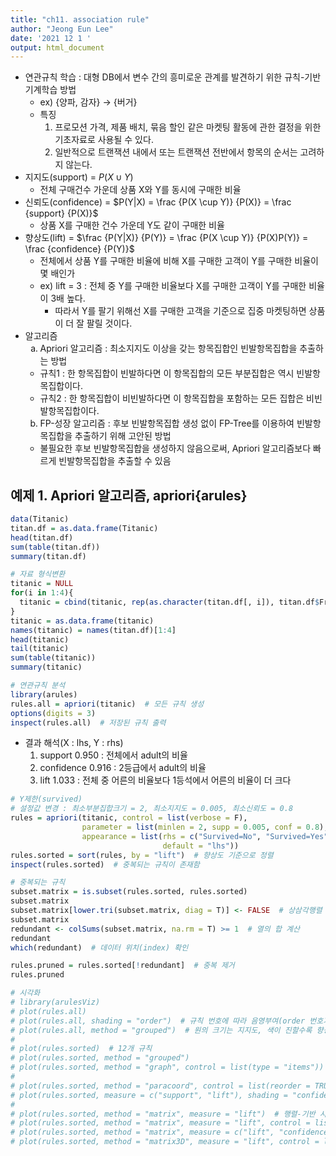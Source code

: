 ---
title: "ch11. association rule"
author: "Jeong Eun Lee"
date: '2021 12 1 '
output: html_document
---

+ 연관규칙 학습 : 대형 DB에서 변수 간의 흥미로운 관계를 발견하기 위한 규칙-기반 기계학습 방법
  + ex) {양파, 감자} $\rightarrow$ {버거}
  + 특징 
    1) 프로모션 가격, 제품 배치, 묶음 할인 같은 마켓팅 활동에 관한 결정을 위한 기초자료로 사용될 수 있다.
    2) 일반적으로 트랜잭션 내에서 또는 트랜잭션 전반에서 항목의 순서는 고려하지 않는다.
    
+ 지지도(support) = $P(X \cup Y)$
  + 전체 구매건수 가운데 상품 X와 Y를 동시에 구매한 비율
+ 신뢰도(confidence) = $P(Y|X) = \frac {P(X \cup Y)} {P(X)} = \frac {support} {P(X)}$
  + 상품 X를 구매한 건수 가운데 Y도 같이 구매한 비율
+ 향상도(lift) = $\frac {P(Y|X)} {P(Y)} = \frac {P(X \cup Y)} {P(X)P(Y)} = \frac {confidence} {P(Y)}$
  + 전체에서 상품 Y를 구매한 비율에 비해 X를 구매한 고객이 Y를 구매한 비율이 몇 배인가
  + ex) lift = 3 : 전체 중 Y를 구매한 비율보다 X를 구매한 고객이 Y를 구매한 비율이 3배 높다.
    + 따라서 Y를 팔기 위해선 X를 구매한 고객을 기준으로 집중 마켓팅하면 상품이 더 잘 팔릴 것이다.
  
+ 알고리즘
  (a) Apriori 알고리즘 : 최소지지도 이상을 갖는 항목집합인 빈발항목집합을 추출하는 방법
    + 규칙1 : 한 항목집합이 빈발하다면 이 항목집합의 모든 부분집합은 역시 빈발항목집합이다.
    + 규칙2 : 한 항목집합이 비빈발하다면 이 항목집합을 포함하는 모든 집합은 비빈발항목집합이다.

  (b) FP-성장 알고리즘 : 후보 빈발항목집합 생성 없이 FP-Tree를 이용하여 빈발항목집합을 추출하기 위해 고안된 방법
    + 불필요한 후보 빈발항목집합을 생성하지 않음으로써, Apriori 알고리즘보다 빠르게 빈발항목집합을 추출할 수 있음

## 예제 1. Apriori 알고리즘, apriori{arules}
```{r, cache=TRUE}
data(Titanic)
titan.df = as.data.frame(Titanic)
head(titan.df)
sum(table(titan.df))
summary(titan.df)

# 자료 형식변환
titanic = NULL
for(i in 1:4){
  titanic = cbind(titanic, rep(as.character(titan.df[, i]), titan.df$Freq))
}
titanic = as.data.frame(titanic)
names(titanic) = names(titan.df)[1:4]
head(titanic)
tail(titanic)
sum(table(titanic))
summary(titanic)

# 연관규칙 분석
library(arules)
rules.all = apriori(titanic)  # 모든 규칙 생성
options(digits = 3)
inspect(rules.all)  # 저장된 규칙 출력
```

+ 결과 해석(X : lhs, Y : rhs)
  1) support 0.950 : 전체에서 adult의 비율
  2) confidence 0.916 : 2등급에서 adult의 비율
  3) lift 1.033 : 전체 중 어른의 비율보다 1등석에서 어른의 비율이 더 크다
  
```{r, cache=TRUE}
# Y제한(survived)
# 설정값 변경 : 최소부분집합크기 = 2, 최소지지도 = 0.005, 최소신뢰도 = 0.8
rules = apriori(titanic, control = list(verbose = F),
                parameter = list(minlen = 2, supp = 0.005, conf = 0.8),
                appearance = list(rhs = c("Survived=No", "Survived=Yes"),
                                  default = "lhs"))
rules.sorted = sort(rules, by = "lift")  # 향상도 기준으로 정렬
inspect(rules.sorted)  # 중복되는 규칙이 존재함

# 중복되는 규칙 
subset.matrix = is.subset(rules.sorted, rules.sorted)
subset.matrix
subset.matrix[lower.tri(subset.matrix, diag = T)] <- FALSE  # 상삼각행렬
subset.matrix
redundant <- colSums(subset.matrix, na.rm = T) >= 1  # 열의 합 계산
redundant
which(redundant)  # 데이터 위치(index) 확인

rules.pruned = rules.sorted[!redundant]  # 중복 제거
rules.pruned
```

```{r, cache=TRUE}
# 시각화
# library(arulesViz)
# plot(rules.all)
# plot(rules.all, shading = "order")  # 규칙 번호에 따라 음영부여(order 번호가 클수록 규칙번호가 큼)
# plot(rules.all, method = "grouped")  # 원의 크기는 지지도, 색이 진할수록 향상도가 큼
# 
# plot(rules.sorted)  # 12개 규칙
# plot(rules.sorted, method = "grouped")
# plot(rules.sorted, method = "graph", control = list(type = "items"))  # item = 변수별 범주 수의 합, 10개(4+2+2+2)
# 
# plot(rules.sorted, method = "paracoord", control = list(reorder = TRUE))  # 평행좌표그램
# plot(rules.sorted, measure = c("support", "lift"), shading = "confidence", interactive = TRUE)  # 대화식그림
# 
# plot(rules.sorted, method = "matrix", measure = "lift")  # 행렬-기반 시각화
# plot(rules.sorted, method = "matrix", measure = "lift", control = list(reorder = TRUE))
# plot(rules.sorted, method = "matrix", measure = c("lift", "confidence"), control = list(reorder = TRUE))
# plot(rules.sorted, method = "matrix3D", measure = "lift", control = list(reorder = TRUE))
```


